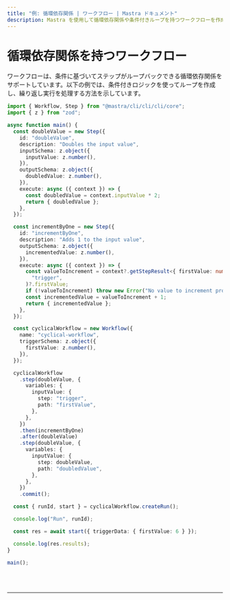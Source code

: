 ```yaml
---
title: "例: 循環依存関係 | ワークフロー | Mastra ドキュメント"
description: Mastra を使用して循環依存関係や条件付きループを持つワークフローを作成する例。
---
```



# 循環依存関係を持つワークフロー

ワークフローは、条件に基づいてステップがループバックできる循環依存関係をサポートしています。以下の例では、条件付きロジックを使ってループを作成し、繰り返し実行を処理する方法を示しています。

```ts showLineNumbers copy
import { Workflow, Step } from "@mastra/cli/cli/cli/core";
import { z } from "zod";

async function main() {
  const doubleValue = new Step({
    id: "doubleValue",
    description: "Doubles the input value",
    inputSchema: z.object({
      inputValue: z.number(),
    }),
    outputSchema: z.object({
      doubledValue: z.number(),
    }),
    execute: async ({ context }) => {
      const doubledValue = context.inputValue * 2;
      return { doubledValue };
    },
  });

  const incrementByOne = new Step({
    id: "incrementByOne",
    description: "Adds 1 to the input value",
    outputSchema: z.object({
      incrementedValue: z.number(),
    }),
    execute: async ({ context }) => {
      const valueToIncrement = context?.getStepResult<{ firstValue: number }>(
        "trigger",
      )?.firstValue;
      if (!valueToIncrement) throw new Error("No value to increment provided");
      const incrementedValue = valueToIncrement + 1;
      return { incrementedValue };
    },
  });

  const cyclicalWorkflow = new Workflow({
    name: "cyclical-workflow",
    triggerSchema: z.object({
      firstValue: z.number(),
    }),
  });

  cyclicalWorkflow
    .step(doubleValue, {
      variables: {
        inputValue: {
          step: "trigger",
          path: "firstValue",
        },
      },
    })
    .then(incrementByOne)
    .after(doubleValue)
    .step(doubleValue, {
      variables: {
        inputValue: {
          step: doubleValue,
          path: "doubledValue",
        },
      },
    })
    .commit();

  const { runId, start } = cyclicalWorkflow.createRun();

  console.log("Run", runId);

  const res = await start({ triggerData: { firstValue: 6 } });

  console.log(res.results);
}

main();
```

<br />
<br />
<hr className="dark:border-[#404040] border-gray-300" />
<br />
<br />
<GithubLink
  link={
    "https://github.com/@@mastra/cli/cli/cli-ai/@@mastra/cli/cli/cli/blob/main/examples/basics/workflows/workflow-with-cyclical-deps"
  }
/>
